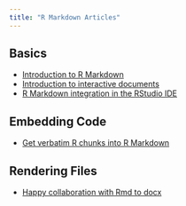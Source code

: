 ```yaml
---
title: "R Markdown Articles"
---
```


## Basics

* [Introduction to R Markdown](articles_introduction.html)
* [Introduction to interactive documents](articles_interactive.html)
* [R Markdown integration in the RStudio IDE](articles_integration.html)

## Embedding Code

* [Get verbatim R chunks into R Markdown](articles_verbatim.html)

## Rendering Files

* [Happy collaboration with Rmd to docx](articles_docx.html)
